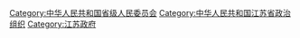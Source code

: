 [[Category:中华人民共和国省级人民委员会|Category:中华人民共和国省级人民委员会]]
[[Category:中华人民共和国江苏省政治组织|Category:中华人民共和国江苏省政治组织]]
[[Category:江苏政府|Category:江苏政府]]